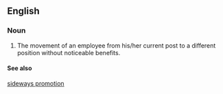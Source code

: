 ==English==

===Noun===
{{en-noun|sg=[[lateral]] [[transfer]]}}

# The movement of an employee from his/her current post to a different position without noticeable benefits.

====See also====
[[sideways promotion]]